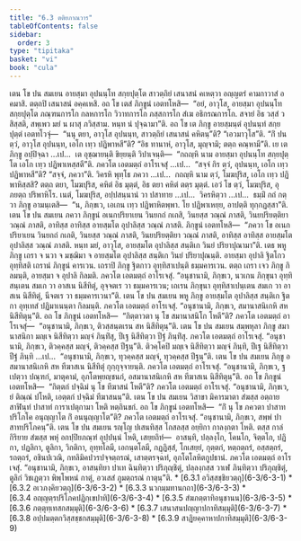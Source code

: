 ```yaml
---
title: "6.3 ตติยภาณวาร"
tableOfContents: false
sidebar:
  order: 3
type: "tipitaka"
basket: "vi"
book: "cula"
---
```



<DynamicBreadcrumb />

<Division number="319" book="cula">

<Paragraph number="1376" book="cula">
เตน โข ปน สมเยน อายสฺมา อุปนนฺโท สกฺยปุตฺโต สาวตฺถิยํ เสนาสนํ คเหตฺวา อญฺญตรํ คามกาวาสํ อคมาสิ. ตตฺถปิ เสนาสนํ อคฺคเหสิ. อถ โข เตสํ ภิกฺขูนํ เอตทโหสิ—  “อยํ, อาวุโส, อายสฺมา อุปนนฺโท สกฺยปุตฺโต ภณฺฑนการโก กลหการโก วิวาทการโก ภสฺสการโก สํเฆ อธิกรณการโก. สจายํ อิธ วสฺสํ วสิสฺสติ, สพฺเพว มยํ น ผาสุ ภวิสฺสาม. หนฺท นํ ปุจฺฉามา”ติ. อถ โข เต ภิกฺขู อายสฺมนฺตํ อุปนนฺทํ สกฺยปุตฺตํ เอตทโวจุํ—  “นนุ ตยา, อาวุโส อุปนนฺท, สาวตฺถิยํ เสนาสนํ คหิตนฺ”ติ? “เอวมาวุโส”ติ. “กิํ ปน ตฺวํ, อาวุโส อุปนนฺท, เอโก เทฺว ปฏิพาหสี”ติ? “อิธ ทานาหํ, อาวุโส, มุญฺจามิ; ตตฺถ คณฺหามี”ติ.


</Paragraph>

<Paragraph number="1377" book="cula">
เย เต ภิกฺขู อปฺปิจฺฉา …เป…  เต อุชฺฌายนฺติ ขิยฺยนฺติ วิปาเจนฺติ—  “กถญฺหิ นาม อายสฺมา อุปนนฺโท สกฺยปุตฺโต เอโก เทฺว ปฏิพาเหสฺสตี”ติ. ภควโต เอตมตฺถํ อาโรเจสุํ …เป…  “สจฺจํ กิร ตฺวํ, อุปนนฺท, เอโก เทฺว ปฏิพาหสี”ติ? “สจฺจํ, ภควา”ติ. วิครหิ พุทฺโธ ภควา …เป…  กถญฺหิ นาม ตฺวํ, โมฆปุริส, เอโก เทฺว ปฏิพาหิสฺสสิ? ตตฺถ ตยา, โมฆปุริส, คหิตํ อิธ มุตฺตํ, อิธ ตยา คหิตํ ตตฺร มุตฺตํ. เอวํ โข ตฺวํ, โมฆปุริส, อุภยตฺถ ปริพาหิโร. เนตํ, โมฆปุริส, อปฺปสนฺนานํ วา ปสาทาย …เป…  วิครหิตฺวา …เป…  ธมฺมิํ กถํ กตฺวา ภิกฺขู อามนฺเตสิ—  “น, ภิกฺขเว, เอเกน เทฺว ปฏิพาหิตพฺพา. โย ปฏิพาเหยฺย, อาปตฺติ ทุกฺกฏสฺสา”ติ.


</Paragraph>

</Division>
<Division number="320" book="cula">

<Paragraph number="1378" book="cula">
เตน โข ปน สมเยน ภควา ภิกฺขูนํ อเนกปริยาเยน วินยกถํ กเถสิ, วินยสฺส วณฺณํ ภาสติ, วินยปริยตฺติยา วณฺณํ ภาสติ, อาทิสฺส อาทิสฺส อายสฺมโต อุปาลิสฺส วณฺณํ ภาสติ. ภิกฺขูนํ เอตทโหสิ—  “ภควา โข อเนกปริยาเยน วินยกถํ กเถติ, วินยสฺส วณฺณํ ภาสติ, วินยปริยตฺติยา วณฺณํ ภาสติ, อาทิสฺส อาทิสฺส อายสฺมโต อุปาลิสฺส วณฺณํ ภาสติ. หนฺท มยํ, อาวุโส, อายสฺมโต อุปาลิสฺส สนฺติเก วินยํ ปริยาปุณามา”ติ. เตธ พหู ภิกฺขู เถรา จ นวา จ มชฺฌิมา จ อายสฺมโต อุปาลิสฺส สนฺติเก วินยํ ปริยาปุณนฺติ. อายสฺมา อุปาลิ ฐิตโกว อุทฺทิสติ เถรานํ ภิกฺขูนํ คารเวน. เถราปิ ภิกฺขู ฐิตกาว อุทฺทิสาเปนฺติ ธมฺมคารเวน. ตตฺถ เถรา เจว ภิกฺขู กิลมนฺติ, อายสฺมา จ อุปาลิ กิลมติ. ภควโต เอตมตฺถํ อาโรเจสุํ. “อนุชานามิ, ภิกฺขเว, นวเกน ภิกฺขุนา อุทฺทิสนฺเตน สมเก วา อาสเน นิสีทิตุํ, อุจฺจตเร วา ธมฺมคารเวน; เถเรน ภิกฺขุนา อุทฺทิสาเปนฺเตน สมเก วา อาสเน นิสีทิตุํ, นีจตเร วา ธมฺมคารเวนา”ติ.


</Paragraph>

<Paragraph number="1379" book="cula">
เตน โข ปน สมเยน พหู ภิกฺขู อายสฺมโต อุปาลิสฺส สนฺติเก ฐิตกา อุทฺเทสํ ปฏิมาเนนฺตา กิลมนฺติ. ภควโต เอตมตฺถํ อาโรเจสุํ. “อนุชานามิ, ภิกฺขเว, สมานาสนิเกหิ สห นิสีทิตุนฺ”ติ. อถ โข ภิกฺขูนํ เอตทโหสิ—  “กิตฺตาวตา นุ โข สมานาสนิโก โหตี”ติ? ภควโต เอตมตฺถํ อาโรเจสุํ—  “อนุชานามิ, ภิกฺขเว, ติวสฺสนฺตเรน สห นิสีทิตุนฺ”ติ.


</Paragraph>

<Paragraph number="1380" book="cula">
เตน โข ปน สมเยน สมฺพหุลา ภิกฺขู สมานาสนิกา มญฺเจ นิสีทิตฺวา มญฺจํ ภินฺทิํสุ, ปีเฐ นิสีทิตฺวา ปีฐํ ภินฺทิํสุ. ภควโต เอตมตฺถํ อาโรเจสุํ. “อนุชานามิ, ภิกฺขเว, ติวคฺคสฺส มญฺจํ, ติวคฺคสฺส ปีฐนฺ”ติ. ติวคฺโคปิ มญฺเจ นิสีทิตฺวา มญฺจํ ภินฺทิ, ปีเฐ นิสีทิตฺวา ปีฐํ ภินฺทิ …เป…  “อนุชานามิ, ภิกฺขเว, ทุวคฺคสฺส มญฺจํ, ทุวคฺคสฺส ปีฐนฺ”ติ.


</Paragraph>

<Paragraph number="1381" book="cula">
เตน โข ปน สมเยน ภิกฺขู อสมานาสนิเกหิ สห ทีฆาสเน นิสีทิตุํ กุกฺกุจฺจายนฺติ. ภควโต เอตมตฺถํ อาโรเจสุํ. “อนุชานามิ, ภิกฺขเว, ฐเปตฺวา ปณฺฑกํ, มาตุคามํ, อุภโตพฺยญฺชนกํ, อสมานาสนิเกหิ สห ทีฆาสเน นิสีทิตุนฺ”ติ. อถ โข ภิกฺขูนํ เอตทโหสิ—  “กิตฺตกํ ปจฺฉิมํ นุ โข ทีฆาสนํ โหตี”ติ? ภควโต เอตมตฺถํ อาโรเจสุํ. “อนุชานามิ, ภิกฺขเว, ยํ ติณฺณํ ปโหติ, เอตฺตกํ ปจฺฉิมํ ทีฆาสนนฺ”ติ.


</Paragraph>

<Paragraph number="1382" book="cula">
เตน โข ปน สมเยน วิสาขา มิคารมาตา สํฆสฺส อตฺถาย สาฬินฺทํ ปาสาทํ การาเปตุกามา โหติ หตฺถินขกํ. อถ โข ภิกฺขูนํ เอตทโหสิ—  “กิํ นุ โข ภควตา ปาสาทปริโภโค อนุญฺญาโต กิํ อนนุญฺญาโต”ติ? ภควโต เอตมตฺถํ อาโรเจสุํ. “อนุชานามิ, ภิกฺขเว, สพฺพํ ปาสาทปริโภคนฺ”ติ.


</Paragraph>

<Paragraph number="1383" book="cula">
เตน โข ปน สมเยน รญฺโญ ปเสนทิสฺส โกสลสฺส อยฺยิกา กาลงฺกตา โหติ. ตสฺส กาลํกิริยาย สํฆสฺส พหุํ อกปฺปิยภณฺฑํ อุปฺปนฺนํ โหติ, เสยฺยถิทํ—  อาสนฺทิ, ปลฺลงฺโก, โคนโก, จิตฺตโก, ปฏิกา, ปฏลิกา, ตูลิกา, วิกติกา, อุทฺทโลมี, เอกนฺตโลมี, กฏฺฏิสฺสํ, โกเสยฺยํ, กุตฺตกํ, หตฺถตฺถรํ, อสฺสตฺถรํ, รถตฺถรํ, อชินปเวณิ, กทลิมิคปวรปจฺจตฺถรณํ, เสาตฺตรจฺฉทํ, อุภโตโลหิตกูปธานํ. ภควโต เอตมตฺถํ อาโรเจสุํ. “อนุชานามิ, ภิกฺขเว, อาสนฺทิยา ปาเท ฉินฺทิตฺวา ปริภุญฺชิตุํ, ปลฺลงฺกสฺส วาเฬ ภินฺทิตฺวา ปริภุญฺชิตุํ, ตูลิกํ วิชเฏตฺวา พิพฺโพหนํ กาตุํ, อวเสสํ ภูมตฺถรณํ กาตุนฺ”ติ.

</Paragraph>
</Division>

<TableOfContents book="cula" section="6.3">
* [6.3.1 อวิสฺสชฺชิยวตฺถุ](6-3/6-3-1)
* [6.3.2 อเวภงฺคิยวตฺถุ](6-3/6-3-2)
* [6.3.3 นวกมฺมทานกถา](6-3/6-3-3)
* [6.3.4 อญฺญตฺรปริโภคปฏิกฺเขปาทิ](6-3/6-3-4)
* [6.3.5 สํฆภตฺตาทิอนุชานน](6-3/6-3-5)
* [6.3.6 ภตฺตุทฺเทสกสมฺมุติ](6-3/6-3-6)
* [6.3.7 เสนาสนปญฺญาปกาทิสมฺมุติ](6-3/6-3-7)
* [6.3.8 อปฺปมตฺตกวิสฺสชฺชกสมฺมุติ](6-3/6-3-8)
* [6.3.9 สาฏิยคฺคาหาปกาทิสมฺมุติ](6-3/6-3-9)
</TableOfContents>